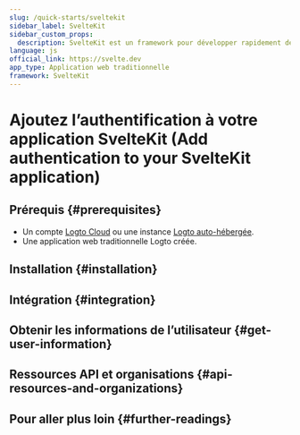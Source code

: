 ```yaml
---
slug: /quick-starts/sveltekit
sidebar_label: SvelteKit
sidebar_custom_props:
  description: SvelteKit est un framework pour développer rapidement des applications web robustes et performantes avec Svelte.
language: js
official_link: https://svelte.dev
app_type: Application web traditionnelle
framework: SvelteKit
---
```




# Ajoutez l’authentification à votre application SvelteKit (Add authentication to your SvelteKit application)

<GuideTip />

## Prérequis \{#prerequisites}

- Un compte [Logto Cloud](https://cloud.logto.io) ou une instance [Logto auto-hébergée](/introduction/set-up-logto-oss).
- Une application web traditionnelle Logto créée.

## Installation \{#installation}

<Installation />

## Intégration \{#integration}

<Integration />

## Obtenir les informations de l’utilisateur \{#get-user-information}

<GetUserInformation />

## Ressources API et organisations \{#api-resources-and-organizations}

<ApiResources />

## Pour aller plus loin \{#further-readings}

<FurtherReadings />
